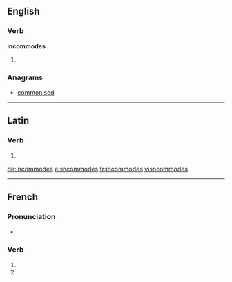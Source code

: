 ==English==

===Verb===
'''incommodes'''

# {{third-person singular of|incommode}}

===Anagrams===
* [[commonised#English|commonised]]

----

==Latin==

===Verb===
{{la-verb-form|incommodēs}}

# {{conjugation of|incommodo|incommodō|2|s|pres|act|sub|lang=la}}


[[de:incommodes]]
[[el:incommodes]]
[[fr:incommodes]]
[[vi:incommodes]]

----
{{also|incommodés}}
==French==

===Pronunciation===
* {{homophones|incommode|incommodent}}

===Verb===
{{fr-verb-form}}

# {{conjugation of|incommoder||2|s|pres|ind|lang=fr}}
# {{conjugation of|incommoder||2|s|pres|sub|lang=fr}}

{{rfc-auto}}